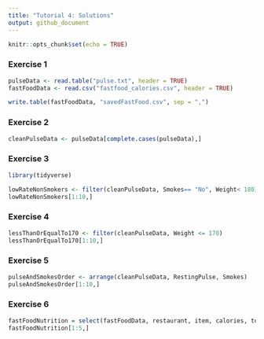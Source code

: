 ---
title: "Tutorial 4: Solutions"
output: github_document
---

```{r setup, include=FALSE}
knitr::opts_chunk$set(echo = TRUE)
```

### Exercise 1

```{r, echo=FALSE}
pulseData <- read.table("pulse.txt", header = TRUE)
fastFoodData <- read.csv("fastfood_calories.csv", header = TRUE)
```
```{r}
write.table(fastFoodData, "savedFastFood.csv", sep = ",")
```

### Exercise 2

```{r}
cleanPulseData <- pulseData[complete.cases(pulseData),]
```

### Exercise 3
```{r tidy, echo= FALSE, message=FALSE}
library(tidyverse)
```
```{r}
lowRateNonSmokers <- filter(cleanPulseData, Smokes== "No", Weight< 180)
lowRateNonSmokers[1:10,]
```

### Exercise 4

```{r}
lessThanOrEqualTo170 <- filter(cleanPulseData, Weight <= 170)
lessThanOrEqualTo170[1:10,]
```

### Exercise 5

```{r}
pulseAndSmokesOrder <- arrange(cleanPulseData, RestingPulse, Smokes)
pulseAndSmokesOrder[1:10,]
```

### Exercise 6

```{r}
fastFoodNutrition = select(fastFoodData, restaurant, item, calories, total_fat, sugar, protein)
fastFoodNutrition[1:5,]

```

